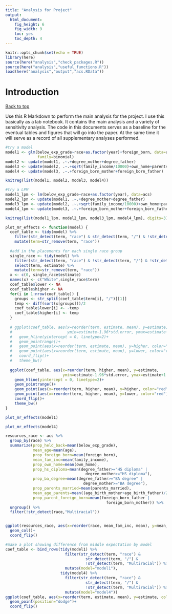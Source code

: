 ```yaml
---
title: "Analysis for Project"
output: 
  html_document: 
    fig_height: 6
    fig_width: 9
    toc: yes
    toc_depth: 4
---
```


```r
knitr::opts_chunk$set(echo = TRUE)
library(here)
source(here("analysis","check_packages.R"))
source(here("analysis","useful_functions.R"))
load(here("analysis","output","acs.RData"))
```

# Introduction
<a href="#top">Back to top</a>

Use this R Markdown to perform the main analysis for the project. I use this basically as a lab notebook. It contains the main analysis and a variety of sensitivity analysis. The code in this documents serves as a baseline for the eventual tables and figures that will go into the paper. At the same time it will serve as a record of all supplementary analyses performed. 


```r
#try a model
model1 <- glm(below_exp_grade~race+as.factor(year)+foreign_born, data=acs, 
              family=binomial)
model2 <- update(model1, .~.+degree_mother+degree_father)
model3 <- update(model2, .~.+sqrt(family_income/10000)+own_home+parents_married)
model4 <- update(model3, .~.+foreign_born_mother+foreign_born_father)

knitreg(list(model1, model2, model3, model4))
```

```r
#try a LPM
model1_lpm <- lm(below_exp_grade~race+as.factor(year), data=acs)
model2_lpn <- update(model1, .~.+degree_mother+degree_father)
model3_lpm <- update(model2, .~.+sqrt(family_income/10000)+own_home+parents_married)
model4_lpm <- update(model3, .~.+foreign_born_mother+foreign_born_father)

knitreg(list(model1_lpm, model2_lpm, model3_lpm, model4_lpm), digits=3)
```

```r
plot_mr_effects <- function(model) {
  coef_table <- tidy(model) %>%
    filter(str_detect(term, "race") & str_detect(term, "/") & !str_detect(term, "Multiracial")) %>%
    mutate(term=str_remove(term, "race"))
  
  #add in the placements for each single race group
  single_race <- tidy(model) %>%
    filter(str_detect(term, "race") & !str_detect(term, "/") & !str_detect(term, "Multiracial")) %>%
    select(term, estimate) %>%
    mutate(term=str_remove(term, "race"))
  x <- c(0, single_race$estimate)
  names(x) <- c("White",single_race$term)
  coef_table$lower <- NA
  coef_table$higher <- NA
  for(i in 1:nrow(coef_table)) {
    groups <- str_split(coef_table$term[i], "/")[[1]]
    temp <- diff(sort(x[groups]))/2
    coef_table$lower[i] <- -temp
    coef_table$higher[i] <- temp
  }
  
  # ggplot(coef_table, aes(x=reorder(term, estimate, mean), y=estimate, 
  #                        ymin=estimate-1.96*std.error, ymax=estimate+1.96*std.error))+
  #   geom_hline(yintercept = 0, linetype=2)+
  #   geom_pointrange()+
  #   geom_point(aes(x=reorder(term, estimate, mean), y=higher, color="red"))+
  #   geom_point(aes(x=reorder(term, estimate, mean), y=lower, color="red"))+
  #   coord_flip()+
  #   theme_bw()
  
  ggplot(coef_table, aes(x=reorder(term, higher, mean), y=estimate, 
                         ymin=estimate-1.96*std.error, ymax=estimate+1.96*std.error))+
    geom_hline(yintercept = 0, linetype=2)+
    geom_pointrange()+
    geom_point(aes(x=reorder(term, higher, mean), y=higher, color="red"))+
    geom_point(aes(x=reorder(term, higher, mean), y=lower, color="red"))+
    coord_flip()+
    theme_bw()
}
```


```r
plot_mr_effects(model1)
```

```r
plot_mr_effects(model4)
```

```r
resources_race <- acs %>% 
  group_by(race) %>%
  summarize(prop_held_back=mean(below_exp_grade),
            mean_age=mean(age),
            prop_foreign_born=mean(foreign_born),
            mean_fam_inc=mean(family_income),
            prop_own_home=mean(own_home),
            prop_hs_diploma=mean(degree_father>="HS diploma" | 
                                   degree_mother>="HS diploma"),
            prop_ba_degree=mean(degree_father>="BA degree" | 
                                  degree_mother>="BA degree"),
            prop_parents_married=mean(parents_married),
            mean_age_parents=mean((age_birth_mother+age_birth_father)/2),
            prop_parent_foreign_born=mean(foreign_born_father | 
                                            foreign_born_mother)) %>%
  ungroup() %>%
  filter(!str_detect(race,"Multiracial"))


ggplot(resources_race, aes(x=reorder(race, mean_fam_inc, mean), y=mean_fam_inc))+
  geom_col()+
  coord_flip()
```

```r
#make a plot showing difference from middle expectation by model
coef_table <- bind_rows(tidy(model1) %>%
                          filter(str_detect(term, "race") & 
                                   str_detect(term, "/") & 
                                   !str_detect(term, "Multiracial")) %>%
                          mutate(model="model1"),
                        tidy(model4) %>%
                          filter(str_detect(term, "race") & 
                                   str_detect(term, "/") & 
                                   !str_detect(term, "Multiracial")) %>%
                          mutate(model="model4"))
ggplot(coef_table, aes(x=reorder(term, estimate, mean), y=estimate, color=model, group=model))+
  geom_point(position="dodge")+
  coord_flip()
```